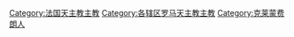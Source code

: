 [[Category:法国天主教主教|Category:法国天主教主教]]
[[Category:各辖区罗马天主教主教|Category:各辖区罗马天主教主教]]
[[Category:克莱蒙费朗人|Category:克莱蒙费朗人]]